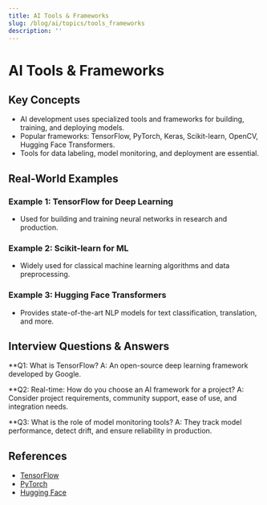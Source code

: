 ```yaml
---
title: AI Tools & Frameworks
slug: /blog/ai/topics/tools_frameworks
description: ''
---
```

# AI Tools & Frameworks

## Key Concepts
- AI development uses specialized tools and frameworks for building, training, and deploying models.
- Popular frameworks: TensorFlow, PyTorch, Keras, Scikit-learn, OpenCV, Hugging Face Transformers.
- Tools for data labeling, model monitoring, and deployment are essential.

## Real-World Examples

### Example 1: TensorFlow for Deep Learning
- Used for building and training neural networks in research and production.

### Example 2: Scikit-learn for ML
- Widely used for classical machine learning algorithms and data preprocessing.

### Example 3: Hugging Face Transformers
- Provides state-of-the-art NLP models for text classification, translation, and more.

## Interview Questions & Answers

**Q1: What is TensorFlow?
A: An open-source deep learning framework developed by Google.

**Q2: Real-time: How do you choose an AI framework for a project?
A: Consider project requirements, community support, ease of use, and integration needs.

**Q3: What is the role of model monitoring tools?
A: They track model performance, detect drift, and ensure reliability in production.

## References
- [TensorFlow](https://www.tensorflow.org/)
- [PyTorch](https://pytorch.org/)
- [Hugging Face](https://huggingface.co/)
